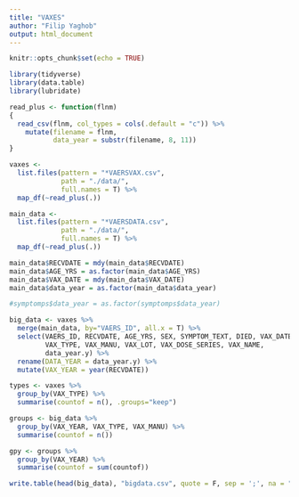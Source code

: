 ```yaml
---
title: "VAXES"
author: "Filip Yaghob"
output: html_document
---
```


```r
knitr::opts_chunk$set(echo = TRUE)
```

```r
library(tidyverse)
library(data.table)
library(lubridate)
```

```r
read_plus <- function(flnm)
{
  read_csv(flnm, col_types = cols(.default = "c")) %>% 
    mutate(filename = flnm,
           data_year = substr(filename, 8, 11))
}
```

``` r
vaxes <-
  list.files(pattern = "*VAERSVAX.csv",
             path = "./data/",
             full.names = T) %>% 
  map_df(~read_plus(.))

main_data <-
  list.files(pattern = "*VAERSDATA.csv",
             path = "./data/",
             full.names = T) %>% 
  map_df(~read_plus(.))
```

```r
main_data$RECVDATE = mdy(main_data$RECVDATE)
main_data$AGE_YRS = as.factor(main_data$AGE_YRS)
main_data$VAX_DATE = mdy(main_data$VAX_DATE)
main_data$data_year = as.factor(main_data$data_year)

#symptomps$data_year = as.factor(symptomps$data_year)
```

```r
big_data <- vaxes %>%
  merge(main_data, by="VAERS_ID", all.x = T) %>%
  select(VAERS_ID, RECVDATE, AGE_YRS, SEX, SYMPTOM_TEXT, DIED, VAX_DATE, NUMDAYS, LAB_DATA,
         VAX_TYPE, VAX_MANU, VAX_LOT, VAX_DOSE_SERIES, VAX_NAME,
         data_year.y) %>%
  rename(DATA_YEAR = data_year.y) %>%
  mutate(VAX_YEAR = year(RECVDATE))
```

```r
types <- vaxes %>%
  group_by(VAX_TYPE) %>%
  summarise(countof = n(), .groups="keep")
```

```r
groups <- big_data %>%
  group_by(VAX_YEAR, VAX_TYPE, VAX_MANU) %>%
  summarise(countof = n())
```

```r
gpy <- groups %>%
  group_by(VAX_YEAR) %>%
  summarise(countof = sum(countof))
```

```r
write.table(head(big_data), "bigdata.csv", quote = F, sep = ';', na = "NA", row.names = F, dec=',')

```

